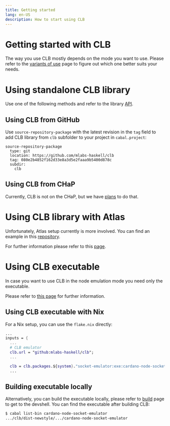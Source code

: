 ```yaml
---
title: Getting started
lang: en-US
description: How to start using CLB
---
```


# Getting started with CLB

The way you use CLB mostly depends on the mode you want to use.
Please refer to the [variants of use](/use) page
to figure out which one better suits your needs.

# Using standalone CLB library

Use one of the following methods and refer to the library [API](/use/lib).

## Using CLB from GitHub

Use `source-repository-package` with the latest revision in the `tag` field
to add CLB library from `clb` subfolder to your project in
`cabal.project`:

```
source-repository-package
  type: git
  location: https://github.com/mlabs-haskell/clb
  tag: 080e2b4852f162d33e8a3d5e2faaa9b5400d878c
  subdir:
    clb
```

## Using CLB from CHaP

Currently, CLB is not on the CHaP,
but we have [plans](https://github.com/mlabs-haskell/clb/issues/65) to do that.

# Using CLB library with Atlas

Unfortunately, Atlas setup currently is more involved.
You can find an example in this [repository](https://github.com/mlabs-haskell/atlas-bet-ref).

For further information please refer to this [page](/use/atlas).

# Using CLB executable

In case you want to use CLB in the node emulation mode
you need only the executable.

Please refer to [this page](/use/node) for further information.

## Using CLB executable with Nix

For a Nix setup, you can use the `flake.nix` directly:

```nix
...
inputs = {
  ...
  # CLB emulator
  clb.url = "github:mlabs-haskell/clb";
  ...

  clb = clb.packages.${system}."socket-emulator:exe:cardano-node-socket-emulator";
  ...
```

## Building executable locally

Alternatively, you can build the executable locally, please refer to
[build](/build) page to get to the devshell. You can find the executable after
building CLB:

```bash
$ cabal list-bin cardano-node-socket-emulator
.../clb/dist-newstyle/.../cardano-node-socket-emulator
```
